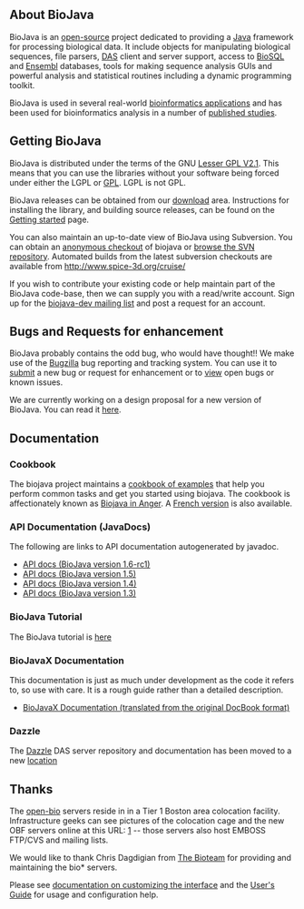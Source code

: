 == About BioJava ==

BioJava is an [[wp:Open source|open-source]] project dedicated to providing a [http://www.java.sun.com Java] framework for processing biological data. It include objects for manipulating biological sequences, file parsers, [http://biodas.org/ DAS] client and server support, access to [[biosql:Main_Page|BioSQL]] and [http://www.ensembl.org Ensembl] databases, tools for making sequence analysis GUIs and powerful analysis and statistical routines including a dynamic programming toolkit.

BioJava is used in several real-world [[Project:BioJavaInside|bioinformatics applications]] and has been used for bioinformatics analysis in a number of [[Project:BioJavaInside|published studies]].

== Getting BioJava ==

BioJava is distributed under the terms of the GNU [http://www.gnu.org/licenses/old-licenses/lgpl-2.1.html Lesser GPL V2.1]. This means that you can use the libraries without your software being forced under either the LGPL or [http://www.gnu.org/licenses/gpl.html GPL]. LGPL is not GPL. 

BioJava releases can be obtained from our [[Project:download|download]] area. Instructions for installing the library, and building source releases, can be found on the [[Project:GetStarted|Getting started]] page. 

You can also maintain an up-to-date view of BioJava using Subversion. You can obtain an [[CVS_to_SVN_Migration|anonymous checkout]] of biojava or [http://code.open-bio.org/svnweb/index.cgi/biojava/browse/biojava-live/trunk browse the SVN repository].
Automated builds from the latest subversion checkouts are available from http://www.spice-3d.org/cruise/

If you wish to contribute your existing code or help maintain part of the BioJava code-base, then we can supply you with a read/write account. Sign up for the [http://www.biojava.org/mailman/listinfo/biojava-dev biojava-dev mailing list] and post a request for an account.

== Bugs and Requests for enhancement ==
BioJava probably contains the odd bug, who would have thought!! We make use of the [http://www.bugzilla.org Bugzilla] bug reporting and tracking system. You can use it to [http://bugzilla.open-bio.org/ submit] a new bug or request for enhancement or to [http://bugzilla.open-bio.org/ view] open bugs or known issues.

We are currently working on a design proposal for a new version of BioJava. You can read it [[BioJava3_Design|here]].

== Documentation ==

=== Cookbook ===

The biojava project maintains a [[BioJava:CookBook|cookbook of examples]] that help you perform common tasks and get you started using biojava. The cookbook is affectionately known as [[BioJava:CookBook|Biojava in Anger]]. A [[BioJava:CookbookFrench|French version]] is also available.

=== API Documentation (JavaDocs) ===

The following are links to API documentation autogenerated by javadoc.

* [http://www.biojava.org/docs/api16/index.html API docs (BioJava version 1.6-rc1)]
* [http://www.biojava.org/docs/api15/index.html API docs (BioJava version 1.5)]
* [http://www.biojava.org/docs/api14/index.html API docs (BioJava version 1.4)]
* [http://www.biojava.org/docs/api/index.html API docs (BioJava version 1.3)]

=== BioJava Tutorial ===

The BioJava tutorial is [[BioJava:Tutorial|here]]

=== BioJavaX Documentation ===

This documentation is just as much under development as the code it refers to, so use with care. It is a rough guide rather than a detailed description.

* [[BioJava:BioJavaXDocs|BioJavaX Documentation (translated from the original DocBook format)]]

=== Dazzle ===

The [[Dazzle]] DAS server repository and documentation has been moved to a new [http://www.derkholm.net/thomas/dazzle/ location]

== Thanks ==
 

The [http://www.open-bio.org/ open-bio] servers reside in in a Tier 1 Boston area colocation  
facility.
Infrastructure geeks can see pictures of the colocation cage and the  
new OBF servers online at this URL:
[http://bioteam.net/gallery/bioteamBDC]  -- those servers also host  
EMBOSS FTP/CVS and mailing lists.

We would like to thank Chris Dagdigian from [http://www.bioteam.net/ The Bioteam] for providing and maintaining the bio* servers.


Please see [http://meta.wikipedia.org/wiki/MediaWiki_i18n documentation on customizing the interface]
and the [http://meta.wikipedia.org/wiki/MediaWiki_User%27s_Guide User's Guide] for usage and configuration help.